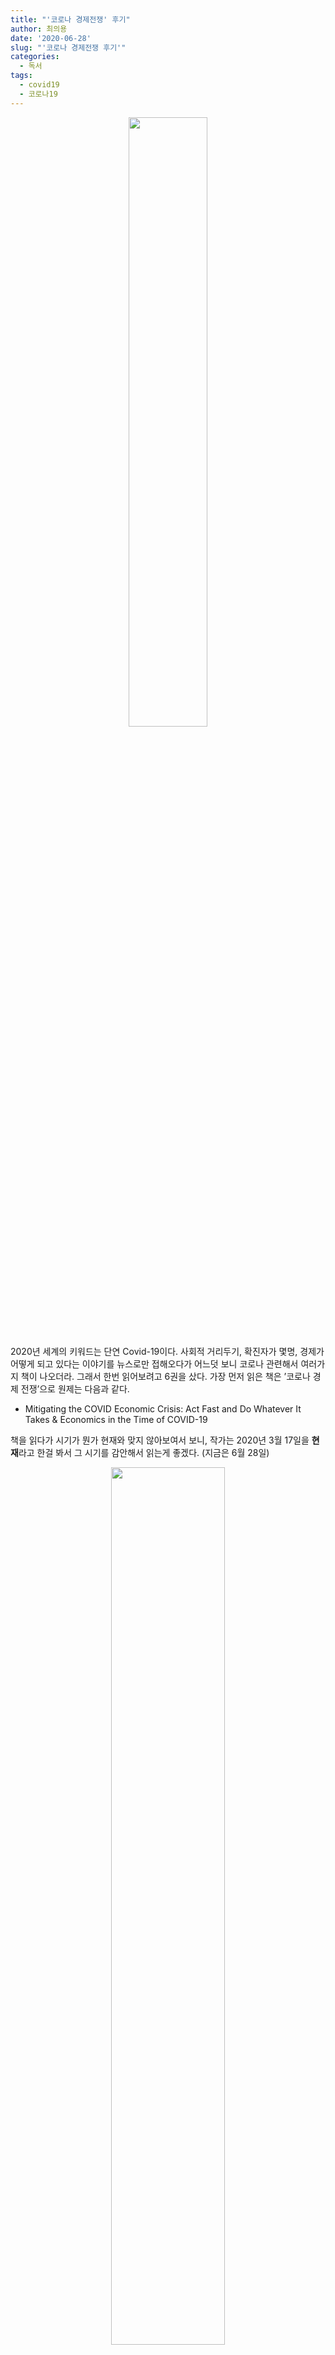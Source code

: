 ```yaml
---
title: "'코로나 경제전쟁' 후기"
author: 최의용
date: '2020-06-28'
slug: "'코로나 경제전쟁 후기'"
categories:
  - 독서
tags:
  - covid19
  - 코로나19
---
```


<center>
![](/post/2020-06-28-covid19-economic-crisis_files/KakaoTalk_20200628_140737780.jpg){width=50%}
</center>

2020년 세계의 키워드는 단연 Covid-19이다. 사회적 거리두기, 확진자가 몇명, 경제가 어떻게 되고 있다는 이야기를 뉴스로만 접해오다가 어느덧 보니 코로나 관련해서 여러가지 책이 나오더라. 그래서 한번 읽어보려고 6권을 샀다. 가장 먼저 읽은 책은 '코로나 경제 전쟁'으로 원제는 다음과 같다.

- Mitigating the COVID Economic Crisis: Act Fast and Do Whatever It Takes & Economics in the Time of COVID-19 

책을 읽다가 시기가 뭔가 현재와 맞지 않아보여서 보니, 작가는 2020년 3월 17일을 **현재**라고 한걸 봐서 그 시기를 감안해서 읽는게 좋겠다. (지금은 6월 28일)

<center>
![](/post/2020-06-28-covid19-economic-crisis_files/covid_2.PNG){width=60%}
</center>

### 목차

책의 전반적인 목차는 다음과 같다. 1부에서는 코로나 19에 대한 소개를 진행 하고 2부에서는 팬데믹 경제학, 3부에서는 코로나 19가 바꿔놓을 뉴모멀이라고 미래에 대한 이야기로 마무리를 한다.

- 1부 코로나 19전쟁
- 2부 팬데믹 경제학
- 3부 코로나19가 바꿔놓을 뉴노멀

책을 읽다보면 자주 나오는 요어중 하나가 팬데믹인데. 이는 범유행 또는 팬데믹(pandemic)이라고 하며 전세계적으로 특정 전염성 질병이 최가의 수준으로 유행하는 것을 의미한다고 한다. 

### 신속하게 그리고 무엇이든 최대한으로(리처드 볼드윈)

책에는 크게 세가지의 목차. 그리고 각각 작은 칼럼 처럼 각각의 저자가 글을 나열하고 있다. 특히 제일 첫장인 '신속하게 그리고 무엇이든 최대한으로'를 먼저 소개 하려고 한다. 
 코로나의19의 특징은 전염성이 높은 반면 치사율이 특별히 높지는 않다. 특히 젊고 건강한 사람이람녀 크게 위험하지 않다. 하지만 전 세계 모든 주요 국가들이 동시에 경제적으로 큰 타격을 입었다는 점은 코로나 19의 주요 쟁점이다. 

<center>
![](/post/2020-06-28-covid19-economic-crisis_files/covid_5.PNG){width=80%}
</center>
 
 위 그래프는 공공 보건 전문가들이 주로 사용하는 '유행 곡선'이다. 시간이 지남에 따라 일일 신규 확진자 수가 어떻게 변화하는지 나타내는 그래프로 **전형적으로** 그렇다는 것이고,본래 이러한 역학 조사가 측정과 보고에 어려움이 많아 노이즈가 많기때문에 전부 볼 필요는 없다. 오히려 코로나 19가 의료에 미치는 충격의 규모를 보기위해서는 다음의 진행 추이곡선을 보자.

<center>
![](/post/2020-06-28-covid19-economic-crisis_files/covid_4.PNG){width=80%}
</center>

코로나의 시작부터 누적 확진자 수를 나타낸 그래프로 y축은 누적 확진자수의 로그값을, x축은 각 국가에서 100번째 확진자가 발생한 날로부터 경과한 일수를 나타낸다. 이 '로그 스케일' 그래프에서 직선은 (누적) 확진자 수가 일정한 증가율로 증가함을 의미한다. 그래프를 보면 첫 2~4주의 변화율 그 국가의 초기 대응수준이 어떤지를 알 수 있다. 더 깊게 이야기를 하는가 봤더니, 이 책의 저자는 코로나에 대해 **경제적 관점**에 집중 하고자 한다고 한다. 대신에 참고에 나온 유행 곡선과 진행 추이 곡선의 그래프를 더 보도록 하자.

<center>
![](/post/2020-06-28-covid19-economic-crisis_files/KakaoTalk_20200628_140902778.jpg){width=60%}
</center>

위 그래프는 중국의 유행 곡선과 진행 추의 곡선이라고 한다. 사실 확률밀도함수와, 누적분포함수가 아닌가 싶었는데, 읽다 보니 표현을 달리 한것이었다. 책에서는 다음과 같이 그래프를 해석하고 있다.
> 자료 3은 중국의 유행 곡선과 진행 추의 곡선이다. 쉽게 설명하면, 유행 곡선은 확진자 수의 일별 변화를, 진행 추의 곡선은 누적확진자 수를 보여준다. 유행 곡선이 단봉 형태이므로, 진행 추의 곡선은 완만한 S자형 또는 로지스틱 곡선의 형태를 띄게 된다.


### 바이러스 쇼크가 경제에 미치는 영향

<center>
![](/post/2020-06-28-covid19-economic-crisis_files/covid_6.PNG){width=80%}
</center>

이 부분을 읽으면서 문득 IMF가 떠올랐다. 내가 초등학교 3학년때라 피부로 체감은 못했지만, IMF 소재로 한 영화 '국가부도의 날'의 배우분들의 열연을 통해 간접적으로 조금이나마 체감을 할수 있을까. 현대 경제는 거미줄처럼 복잡하게 얽혀 있다고들 한다. 회사, 직원, 공급자, 소비자, 은행, 금융중개인 이 모두가 서로가 고객이고 채권자이다. 이중에 한곳이라도 깨지면 다른 한곳이 연쇄적으로 무너지는 결과가 발생한다. 가계는 자본과 노동력을 갖고 있으며 이를 기업에 공급한다. 기업은 공급받은 자본과 노동력을 통해 재화를 생산하고, 가계는 기업이 지급한 돈으로 재화를 구매하는 방법으로 소득이 순환하고 경제가 성장 한다. (우리나라는 이를 해결하기 위한 하나의 방법으로 재난지원금 제도를 도입했다.) 
 이러한 소득 순환의 타격은 이번이 아니더라도 지난 1965년부터의 그래프를 보면 여러 사례를 확인할수 있다. 2008년도는 세계 금융위기가 있었던 겨우 10년정도 된 시기.
 
<center>
![](/post/2020-06-28-covid19-economic-crisis_files/covid_3.PNG){width=80%}
</center>

그래프로 확인할수 있듯이, 항상 극복은 해왔다. 우선은, 신속한 대응, 수단과 방법을 가리지 않는 정부의 적극적인 조치. 정부는 '경기 침체 곡선을 평탄화'하는 정책을 취하되, 경제에 장기적인 타격을 가하는 조치는 피해야 한다. 불황이 끝날 때까지 적어도 '현상 유지'를 할 수 있도록 수단과 방법을 가리지 말고 행동해야 한다. 가장 좋은 방법은 백신과 치료제를 개발하면 되는것이며, 당장은 힘들더라도 이 책의 저자는 2021년 상반기안에는 해결이 될거라는 긍정적인 생각을 하고 있다. 문제는 재정인데. 이 문제를 어떻게 해결을 해야 할지가 관건이다.

## 총평

코로나 관련 도서 총 6권중 이제 첫 한권을 읽었다. 신규 확진자가 어떻고, 비대면이 어떻고, 경제가 어떻고 하는것들을 많이 들어왔지만 이 책에서 내가 조금이나마 건진게 있다면 '경제는 거미줄처럼 서로 복잡하게 얽혀있다'라는걸 느낄 수 있었다는 점. 막상 지금 내가 샀던 6원의 책을 보니 경제관점에서 쓰여져 있는 책들이 대부분인거 같다. 이참에 조금씩 경제에 대해 알아가는것도 좋고, 이책이 끝나면 지난번에 사두었던 경제 관련 도서 4권정도가 있는데 그걸 읽어보면 좋을것 같다. 첫 한권으로 이책이 어떻다 더 쓰기는 파악하기 힘들고 앞으로 남은 5권은 더 읽어보고 조금씩 느껴봐야 겠다.